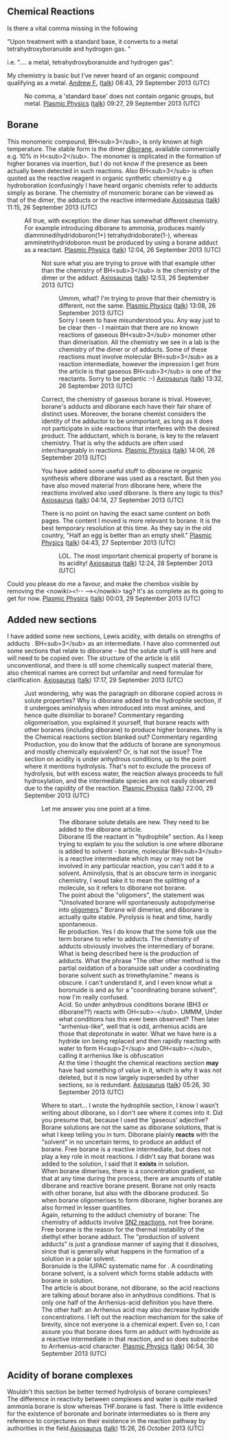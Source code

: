 <article id="40622669" title=Talk:Borane>
	<talkpage id="40622669" title="Talk:Borane">
{{WikiProject Chemicals|class=start|importance=mid}}
{{British english}}

==Chemical Reactions==
Is there a vital comma missing in the following 

&quot;Upon treatment with a standard base, it converts to a metal tetrahydroxyboranuide and hydrogen gas. &quot;

i.e.
&quot;.... a metal, tetrahydroxyboranuide and hydrogen gas&quot;.

My chemistry is basic but I've never heard of an organic compound qualifying as a metal.
[[User:U10ajf|Andrew F.]] ([[User talk:U10ajf|talk]]) 08:43, 29 September 2013 (UTC)

:No comma, a 'standard base' does not contain organic groups, but metal. [[User:Plasmic Physics|Plasmic Physics]] ([[User talk:Plasmic Physics|talk]]) 09:27, 29 September 2013 (UTC)

== Borane ==

This monomeric compound, BH&lt;sub&gt;3&lt;/sub&gt;, is only known at high temperature. The stable form is the dimer [[diborane]], available commercially e.g. 10% in H&lt;sub&gt;2&lt;/sub&gt;. The monomer is implicated in the formation of higher boranes via insertion, but I do not know if the presence as been actually been detected in such reactions. Also BH&lt;sub&gt;3&lt;/sub&gt; is often quoted as the reactive reagent in organic synthetic chemistry e.g hydroboration (confusingly I have heard organic chemists refer to adducts simply as borane. The chemistry of monomeric borane can be viewed as that of the dimer, the adducts or the reactive intermediate.[[User:Axiosaurus|Axiosaurus]] ([[User talk:Axiosaurus|talk]]) 11:15, 26 September 2013 (UTC)

:All true, with exception: the dimer has somewhat different chemistry. For example introducing diborane to ammonia, produces mainly diamminedihydridoboron(1+) tetrahydridoborate(1-), whereas amminetrihydridoboron must be produced by using a borane adduct as a reactant. [[User:Plasmic Physics|Plasmic Physics]] ([[User talk:Plasmic Physics|talk]]) 12:04, 26 September 2013 (UTC)
::Not sure what you are trying to prove with that example other than the chemistry of BH&lt;sub&gt;3&lt;/sub&gt; is the chemistry of the dimer or the adduct. [[User:Axiosaurus|Axiosaurus]] ([[User talk:Axiosaurus|talk]]) 12:53, 26 September 2013 (UTC)
:::Ummm, what? I'm trying to prove that their chemistry is different, not the same. [[User:Plasmic Physics|Plasmic Physics]] ([[User talk:Plasmic Physics|talk]]) 13:08, 26 September 2013 (UTC)
:::Sorry I seem to have misunderstood you. Any way just to be clear then - I maintain that there are no known reactions of gaseous BH&lt;sub&gt;3&lt;/sub&gt; monomer other than dimerisation. All the chemistry we see in a lab is the chemistry of the dimer or of adducts. Some of these reactions must involve  molecular BH&lt;sub&gt;3&lt;/sub&gt; as a reaction intermediate, however the impression I get from the article is that gaseous BH&lt;sub&gt;3&lt;/sub&gt; is one of the reactants. Sorry to be pedantic :-)  [[User:Axiosaurus|Axiosaurus]] ([[User talk:Axiosaurus|talk]]) 13:32, 26 September 2013 (UTC)

::::Correct, the chemistry of gaseous borane is trival. However, borane's adducts and diborane each have their fair share of distinct uses. Moreover, the borane chemist considers the identity of the adductor to be unimportant, as long as it does not participate in side reactions that interferes with the desired product. The adductant, which is borane, is key to the relavant chemistry. That is why the adducts are often used interchangeably in reactions. [[User:Plasmic Physics|Plasmic Physics]] ([[User talk:Plasmic Physics|talk]]) 14:06, 26 September 2013 (UTC)
:: You have added some useful stuff to diborane re organic synthesis where diborane was used as a reactant.  But then you have also moved material from diborane here, where the reactions involved also used diborane. Is there any logic to this?[[User:Axiosaurus|Axiosaurus]] ([[User talk:Axiosaurus|talk]]) 04:14, 27 September 2013 (UTC)

:::There is no point on having the exact same content on both pages. The content I moved is more relevant to borane. It is the best temporary resolution at this time. As they say in the old country, &quot;Half an egg is better than an empty shell.&quot; [[User:Plasmic Physics|Plasmic Physics]] ([[User talk:Plasmic Physics|talk]]) 04:43, 27 September 2013 (UTC)
::::LOL. The most important chemical property of borane is its acidity! [[User:Axiosaurus|Axiosaurus]] ([[User talk:Axiosaurus|talk]]) 12:24, 28 September 2013 (UTC)

Could you please do me a favour, and make the chembox visible by removing the &lt;nowiki&gt;&lt;!-- --&gt;&lt;/nowiki&gt; tag? It's as complete as its going to get for now. [[User:Plasmic Physics|Plasmic Physics]] ([[User talk:Plasmic Physics|talk]]) 00:03, 29 September 2013 (UTC)

== Added  new sections ==

I have added some new sections, Lewis acidity, with details on strengths of adducts . BH&lt;sub&gt;3&lt;/sub&gt; as an intermediate.  I have also commented out some sections that relate to diborane - but the solute stuff is still here and will need to be copied over. The structure of the article is still unconventional, and there is stll some chemically suspect material there, also chemical names are correct but unfamilar and need formulae for clarification.  [[User:Axiosaurus|Axiosaurus]] ([[User talk:Axiosaurus|talk]]) 17:17, 29 September 2013 (UTC)

:Just wondering, why was the paragraph on diborane copied across in solute properties? Why is diborane added to the hydrophile section, if it undergoes aminolysis when introduced into most amines, and hence quite disimiliar to borane? Commentary regarding oligomerisation, you explained it yourself, that borane reacts with other boranes (including diborane) to produce higher boranes. Why is the Chemical reactions section blanked out? Commentary regarding Production, you do know that the adducts of borane are synonymous and mostly chemically equivalent? Or, is hat not the issue? The section on acidity is under anhydrous conditions, up to the point where it mentions hydrolysis. That's not to exclude the process of hydrolysis, but with excess water, the reaction always proceeds to full hydroxylation, and the intermediate species are not easily observed due to the rapidity of the reaction. [[User:Plasmic Physics|Plasmic Physics]] ([[User talk:Plasmic Physics|talk]]) 22:00, 29 September 2013 (UTC)
::Let me answer you one point at a time.
:::The diborane solute details are new. They need to be added to the diborane article. 
:::Diborane IS the reactant in &quot;hydrophile&quot; section. As I keep trying to explain to you the solution is one where diborane is added to solvent - borane, molecular BH&lt;sub&gt;3&lt;/sub&gt; is a reactive intermediate which may or may not be involved in any particular reaction, you can't add it to a solvent.  Aminolysis, that is an obscure term in inorganic chemistry, I woud take it to mean the splitting of a molecule, so it refers to diborane not borane.
:::The point about the &quot;oligomers&quot;, the statement was &quot;Unsolvated borane will spontaneously autopolymerise into [[oligomer]]s.&quot; Borane will dimerise, and diborane is actually quite stable. Pyrolysis is heat and time, hardly spontaneous.
::: Re production. Yes I do know that the some folk use the term borane to refer to adducts. The chemistry of adducts obviously involves the intermediary of borane. What is being described here is the production of adducts. What the phrase &quot;The other other method is the partial oxidation of a boranuide salt under a coordinating borane solvent such as trimethylamine.&quot; means is obscure. I can't understand it, and I even know what a boronuide is and as for a &quot;coordinating borane solvent&quot;, now I'm really confused.
:::Acid. So under anhydrous conditions borane (BH3 or diborane??) reacts with OH&lt;sub&gt;-&lt;/sub&gt;. UMMM, Under what conditions has this ever been observed? Then later &quot;arrhenius-like&quot;, well that is odd, arrhenius acids are those that deprotonate in water. What we have here is a hydride ion being replaced and then rapidly reacting with water to form H&lt;sup&gt;2&lt;/sup&gt; and OH&lt;sub&gt;-&lt;/sub&gt;, calling it arrhenius like is obfuscation
:::At the time I thought the chemical reactions section '''may''' have had something of value in it, which is why it was not deleted, but it is now largely superseded by other sections, so is redundant. [[User:Axiosaurus|Axiosaurus]] ([[User talk:Axiosaurus|talk]]) 05:26, 30 September 2013 (UTC)

::::Where to start... I wrote the hydrophile section, I know I wasn't writing about diborane, so I don't see where it comes into it. Did you presume that, because I used the 'gaseous' adjective?
::::Borane solutions are not the same as diborane solutions, that is what I keep telling you in turn. Diborane plainly '''reacts''' with the &quot;solvent&quot; in no uncertain terms, to produce an adduct of borane. Free borane is a reactive intermediate, but does not play a key role in most reactions. I didn't say that borane was added to the solution, I said that it '''exists''' in solution.
::::When borane dimerises, there is a concentration gradient, so that at any time during the process, there are amounts of stable diborane and reactive borane present. Borane not only reacts with other borane, but also with the diborane produced. So when borane oligomerises to form diborane, higher boranes are also formed in lesser quantities.
::::Again, returning to the adduct chemistry of borane: The chemistry of adducts involve [[SN2 reaction]]s, not free borane. Free borane is the reason for the thermal instability of the diethyl ether borane adduct. The &quot;production of solvent adducts&quot; is just a grandiose manner of saying that it dissolves, since that is generally what happens in the formation of a solution in a polar solvent.
::::Boranuide is the IUPAC systematic name for {{Chem|BH|4|−}}. A coordinating borane solvent, is a solvent which forms stable adducts with borane in solution.
::::The article is about borane, not diborane, so the acid reactions are talking about borane also in anhydrous conditions. That is only one half of the Arrhenius-acid definition you have there. The other half: an Arrhenius acid may also decrease hydroxide concentrations. I left out the reaction mechanism for the sake of brevity, since not everyone is a chemical expert. Even so, I can assure you that borane does form an adduct with hydroxide as a reactive intermediate in that reaction, and so does subscribe to Arrhenius-acid character. [[User:Plasmic Physics|Plasmic Physics]] ([[User talk:Plasmic Physics|talk]]) 06:54, 30 September 2013 (UTC)

== Acidity of borane complexes ==

Wouldn't this section be better termed hydrolysis of borane complexes? The difference in reactivity between complexes and water is quite marked ammonia borane is slow whereas THF.borane is fast. There is little evidence for the existence of boronate and borinate intermediates so is there any reference to conjectures on their existence in the reaction pathway by authorities in the field.[[User:Axiosaurus|Axiosaurus]] ([[User talk:Axiosaurus|talk]]) 15:26, 26 October 2013 (UTC)
	</talkpage>
</article>